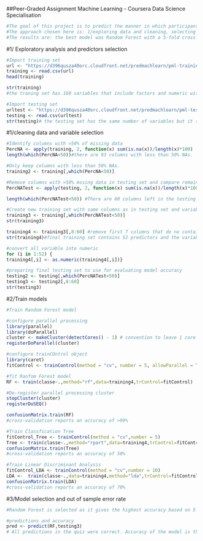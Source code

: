 ##Peer-Graded Assignment Machine Learning - Coursera Data Science Specialisation


```{r}
#The goal of this project is to predict the manner in which participants perform barbell lifts. Data was collected from sensors placed on 6 participants on the belt, forearm, arm and dumbell. There are five different ways the exercise could be done, ranging from class A to class E: correctly (A), throwing the elbows to the front (B), lifting the dumbbell only halfway (C), lowering the dumbbell only halfway (D) and throwing the hips to the front (E).The goal is to build a model to predict the class of the movement.
#The approach chosen here is: 1/exploring data and cleaning, selecting predictors; 2/train the data with Random Forest, Classification Tree and Linear Discriminant Analysis using 5-10 folds cross-validation to measure accuracy of the model; 3/Selecting the model with the highest accuracy and predict the values of the 20 cases in the testing set.
#The results are: the best model was Random Forest with a 5-fold cross validation that gave an accuracy of >99%. Out of sample accuracy, determined throught the quiz, was >99% as well.
```


#1/ Exploratory analysis and predictors selection
```{r}
#Import training set
url <- "https://d396qusza40orc.cloudfront.net/predmachlearn/pml-training.csv"
training <- read.csv(url)
head(training)
```

```{r}
str(training)
#the traning set has 160 variables that include factors and numeric with some missing values.
```

```{r}
#Import testing set
urltest <- "https://d396qusza40orc.cloudfront.net/predmachlearn/pml-testing.csv"
testing <- read.csv(urltest)
str(testing)# the testing set has the same number of variables but it seems that more columns contain missing values.
```

#1/cleaning data and variable selection
```{r}
#Identify columns with >50% of missing data
PercNA <- apply(training, 2, function(x) sum(is.na(x))/length(x)*100)
length(which(PercNA<50))#there are 93 columns with less than 50% NAs.
```

```{r}
#Only keep columns with less than 50% NAs.
training2 <- training[,which(PercNA<50)]
```

```{r}
#Remove columns with >50% mssing data in testing set and compare remaining columns with training set
PercNATest <- apply(testing, 2, function(x) sum(is.na(x))/length(x)*100)
```

```{r}
length(which(PercNATest<50)) #There are 60 columns left in the testing set meaning that 33 colums from the training set are not relevant.
```
```{r}
#Create new training set with same columns as in testing set and variable to predict "classe".
training3 <- training[,which(PercNATest<50)]
str(training3)
```

```{r}
training4 <- training3[,8:60] #remove first 7 columns that do no contain sensor data. 
str(training4)#final training set contains 52 predictors and the variable "classe" to predict.
```

```{r}
#convert all variable into numeric
for (i in 1:52) {
training4[,i] <- as.numeric(training4[,i])}
```

```{r}
#preparing final testing set to use for evaluating model accuracy
testing2 <- testing[,which(PercNATest<50)]
testing3 <- testing2[,8:60]
str(testing3)
```


#2/Train models
```{r}
#Train Random Forest model

#configure parallel processing
library(parallel)
library(doParallel)
cluster <- makeCluster(detectCores() - 1) # convention to leave 1 core for OS
registerDoParallel(cluster)
```

```{r}
#configure trainCOntrol object
library(caret)
fitControl <- trainControl(method = "cv", number = 5, allowParallel = TRUE)
```


```{r}
#fit Ranfom Forest model
RF <- train(classe~.,method="rf",data=training4,trControl=fitControl)
```

```{r}
#De-register parallel processing cluster
stopCluster(cluster)
registerDoSEQ()
```

```{r}
confusionMatrix.train(RF)
#cross-validation reports an accuracy of >99%
```

```{r}
#Train Classfication Tree
fitControl_Tree <- trainControl(method = "cv",number = 5)
Tree <- train(classe~.,method="rpart",data=training4,trControl=fitControl_Tree)
confusionMatrix.train(Tree)
#cross-validation reports an accuracy of 50%
```


```{r}
#Train Linear Discriminant Analysis
fitControl_LDA <- trainControl(method = "cv",number = 10)
LDA <-  train(classe~.,data=training4,method="lda",trControl=fitControl_LDA)
confusionMatrix.train(LDA)
#cross-validation reports an accuracy of 70%
```

#3/Model selection and out of sample error rate
```{r}
#Random Forest is selected as it gives the highest accuracy based on 5 folds cross-validation.
```

```{r}
#predictions and accuracy
pred <- predict(RF,testing3)
# All predictions in the quiz were correct. Accuracy of the model is thus >99% on the testing set provided.
```

